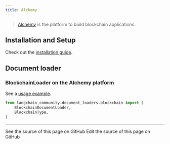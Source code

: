```yaml
---
title: Alchemy
---
```


>[Alchemy](https://www.alchemy.com) is the platform to build blockchain applications.

## Installation and Setup

Check out the [installation guide](/oss/python/integrations/document_loaders/blockchain).

## Document loader

### BlockchainLoader on the Alchemy platform

See a [usage example](/oss/python/integrations/document_loaders/blockchain).

```python
from langchain_community.document_loaders.blockchain import (
    BlockchainDocumentLoader,
    BlockchainType,
)
```

---

<CardGroup cols={2}>
  <Card title="View Source" icon="eye" href="https://github.com/langchain-ai/docs/blob/main/src/oss/python/integrations/providers/alchemy.mdx">
    See the source of this page on GitHub
  </Card>
  <Card title="Edit Source" icon="pen-to-square" href="https://github.com/langchain-ai/docs/edit/main/src/oss/python/integrations/providers/alchemy.mdx">
    Edit the source of this page on GitHub
  </Card>
</CardGroup>
